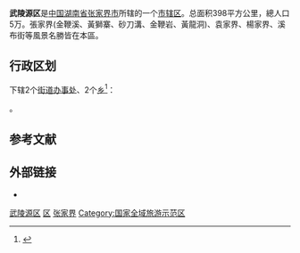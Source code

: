 {{Infobox China County
|Belong = [[湖南省|湖南省]][[张家界市|张家界市]]
}}
'''武陵源区'''是[[中国|中国]][[湖南省|湖南省]][[张家界市|张家界市]]所辖的一个[[市辖区|市辖区]]。总面积398平方公里，總人口5万。張家界(金鞭溪、黃獅寨、砂刀溝、金鞭岩、黃龍洞)、袁家界、楊家界、溪布街等風景名勝皆在本區。

== 行政区划 ==
{{PAGENAMEBASE}}下辖2个[[街道办事处|街道办事处]]、2个[[乡_(中华人民共和国)|乡]]<ref>{{PRC admin/ref sgc|43/08/11}}</ref>：

{{PRC admin/children|43/08/11}}。

== 参考文献 ==
{{reflist}}

== 外部链接 ==
* {{Official website|http://wly.zjj.gov.cn/|name=张家界市武陵源区人民政府}}

{{HuNan-stub}}
{{张家界市武陵源区行政区划}}
{{张家界市行政区划}}
{{湖南行政区划}}

[[Category:武陵源区|]]
[[Category:张家界区县|区]]
[[Category:湖南市辖区|张家界]]
[[Category:国家全域旅游示范区|Category:国家全域旅游示范区]]